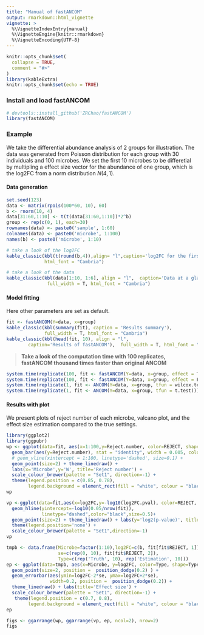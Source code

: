 ```yaml
---
title: "Manual of fastANCOM"
output: rmarkdown::html_vignette
vignette: >
  %\VignetteIndexEntry{manual}
  %\VignetteEngine{knitr::rmarkdown}
  %\VignetteEncoding{UTF-8}
---
```


```r
knitr::opts_chunk$set(
  collapse = TRUE,
  comment = "#>"
)
library(kableExtra)
knitr::opts_chunk$set(echo = TRUE)
```

### Install and load fastANCOM

```r
# devtools::install_github('ZRChao/fastANCOM')  
library(fastANCOM)
```


### Example

We take the differential abundance analysis of 2 groups for illustration.
The data was generated from Poisson distribution for each group with 30 individuals and 100 microbes. We set the first 10 microbes to be differetial by multipling a effect size vector for the abundance of one group, which is the log2FC from a norm distribution $N(4, 1)$.

#### Data generation

```r
set.seed(123)
data <- matrix(rpois(100*60, 10), 60)
b <- rnorm(10, 4)
data[31:60,1:10] <- t(t(data[31:60,1:10])*2^b)
group <- rep(c(0, 1), each=30)
rownames(data) <- paste0('sample', 1:60)
colnames(data) <- paste0('microbe', 1:100)
names(b) <- paste0('microbe', 1:10)

# take a look of the log2FC
kable_classic(kbl(t(round(b,4)),align= "l",caption='log2FC for the first 10 microbes'),
              html_font = "Cambria")  

# take a look of the data
kable_classic(kbl(data[1:10, 1:6], align = "l",  caption='Data at a glance'), 
               full_width = T, html_font = "Cambria") 
```

#### Model fitting

Here other parameters are set as default.

```r
fit <- fastANCOM(Y=data, x=group)
kable_classic(kbl(summary(fit), caption = 'Results summary'), 
              full_width = T, html_font = "Cambria")
kable_classic(kbl(head(fit, 10), align = "l", 
        caption='Results of fastANCOM'),  full_width = T, html_font = "Cambria")
```


> __Take a look of the computation time with 100 replicates, fastANCOM thousand times faster than original ANCOM__

```r
system.time(replicate(100, fit <- fastANCOM(Y=data, x=group, effect = T)))
system.time(replicate(100, fit <- fastANCOM(Y=data, x=group, effect = F)))
system.time(replicate(1, fit <- ANCOM(Y=data, x=group, tfun = wilcox.test))) 
system.time(replicate(1, fit <- ANCOM(Y=data, x=group, tfun = t.test))) 
```

#### Results with plot 

We present plots of reject number of each microbe, valcano plot, and the effect size estimation compared to the true settings.

```r
library(ggplot2)
library(ggpubr)
wp <- ggplot(data=fit, aes(x=1:100,y=Reject.number, color=REJECT, shape=REJECT)) + 
  geom_bar(aes(y=Reject.number), stat = "identity", width = 0.005, color='lightgrey') +
  # geom_vline(xintercept = 1:100, linetype='dashed', size=0.1) +
  geom_point(size=2) + theme_linedraw() + 
  labs(x='Microbe',y='W', title='Reject number') +
  scale_colour_brewer(palette = "Set1", direction=-1) + 
  theme(legend.position = c(0.85, 0.78), 
        legend.background = element_rect(fill = "white", colour = "black"))
wp

vp <-ggplot(data=fit,aes(x=log2FC,y=-log10(log2FC.pval), color=REJECT, shape=REJECT)) +
  geom_hline(yintercept=-log10(0.05/nrow(fit)),
             linetype="dashed",color="black",size=0.5)+ 
  geom_point(size=2) + theme_linedraw() + labs(y='log2(p-value)', title='Volcano plot') +
  theme(legend.position='none') +
  scale_colour_brewer(palette = "Set1",direction=-1) 
vp

tmpb <- data.frame(Microbe=factor(1:10),log2FC=c(b, fit[fit$REJECT, 1]), 
                   se=c(rep(0, 10), fit[fit$REJECT, 2]),
                   Type=c(rep('Truth', 10), rep('Estimation', 10)))
ep <- ggplot(data=tmpb, aes(x=Microbe, y=log2FC, color=Type, shape=Type))  +
  geom_point(size=2, position =  position_dodge(0.2) ) + 
  geom_errorbar(aes(ymin=log2FC-2*se, ymax=log2FC+2*se),
                width=0.2, position =  position_dodge(0.2)) +
  theme_linedraw() + labs(title='Effect size') +
  scale_colour_brewer(palette = "Set1", direction=-1) +
   theme(legend.position = c(0.7, 0.8), 
        legend.background = element_rect(fill = "white", colour = "black"))
ep
```



```r
figs <- ggarrange(wp, ggarrange(vp, ep, ncol=2), nrow=2)
figs
```

